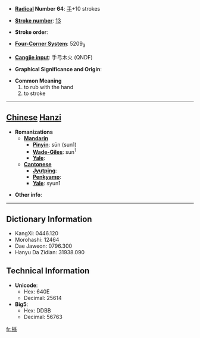 * '''[[Wiktionary:Chinese radical index| Radical]] Number 64''': [[Wiktionary:Chinese radical index 手|手]]+10 strokes

* '''[[Wiktionary:Chinese total strokes index|Stroke number]]''': [[Wiktionary:Chinese total strokes index 13|13]]

* '''Stroke order''': 

* '''[[Wiktionary:Chinese four corner index|Four-Corner System]]''': 5209<sub>3</sub>

* '''[[Wiktionary:Chinese Cangjie index|Cangjie input]]''': 手弓木火 (QNDF)

* '''Graphical Significance and Origin''': 

* '''Common Meaning'''
*#to rub with the hand
*# to stroke


----

== [[Chinese]] [[Hanzi]] ==

* '''Romanizations'''
** '''[[Mandarin]]'''
*** '''[[Pinyin]]''': sūn (sun1)
*** '''[[Wade-Giles]]''': sun<sup>1</sup>
*** '''[[Yale]]''': 
** '''[[Cantonese]]'''
*** '''[[Jyutping]]''':
*** '''[[Penkyamp]]''': 
*** '''[[Yale]]''': syun1

* '''Other info''': 

----

== Dictionary Information ==

* KangXi: 0446.120
* Morohashi: 12464
* Dae Jaweon: 0796.300
* Hanyu Da Zidian: 31938.090

== Technical Information ==

* '''Unicode''':
** Hex: 640E
** Decimal: 25614
* '''Big5''':
** Hex: DDBB
** Decimal: 56763

[[fr:搎]]